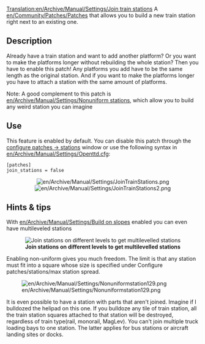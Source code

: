 [[Translation:en/Archive/Manual/Settings/Join train stations]]
A [[en/Community/Patches/Patches]] that allows you to build a new train station right next to an existing one.


== Description ==
Already have a train station and want to add another platform? Or you want to make the platforms longer without rebuilding the whole station? Then you have to enable this patch! Any platforms you add have to be the same length as the original station. And if you want to make the platforms longer you have to attach a station with the same amount of platforms.

Note: A good complement to this patch is [[en/Archive/Manual/Settings/Nonuniform stations]], which allow you to build any weird station you can imagine

== Use ==
This feature is enabled by default. You can disable this patch through the [[en/Archive/Manual/Settings/Configuring patches/Stations|configure patches -> stations]] window or use the following syntax in [[en/Archive/Manual/Settings/Openttd.cfg]]:
<pre>[patches]
join_stations = false</pre>

<center>[[File:en/Archive/Manual/Settings/JoinTrainStations.png]] [[File:en/Archive/Manual/Settings/JoinTrainStations2.png]]</center>

== Hints & tips ==
With [[en/Archive/Manual/Settings/Build on slopes]] enabled you can even have multileveled stations

<center>[[File:en/Archive/Manual/Settings/JoinTrainStations3.png|center|frame|'''Join stations on different levels to get multilevelled stations''']]</center>

Enabling non-uniform gives you much freedom. The limit is that any station must fit into a square whose size is specified under Configure patches/stations/max station spread.

[[File:en/Archive/Manual/Settings/Nonuniformstation129.png]]

It is even possible to have a station with parts that aren't joined. Imagine if I bulldozed the helipad on this one. If you bulldoze any tile of train station, all the train station squares attached to that station will be destroyed, regardless of train type(rail, monorail, MagLev). You can't join multiple truck loading bays to one station. The latter applies for bus stations or aircraft landing sites or docks.